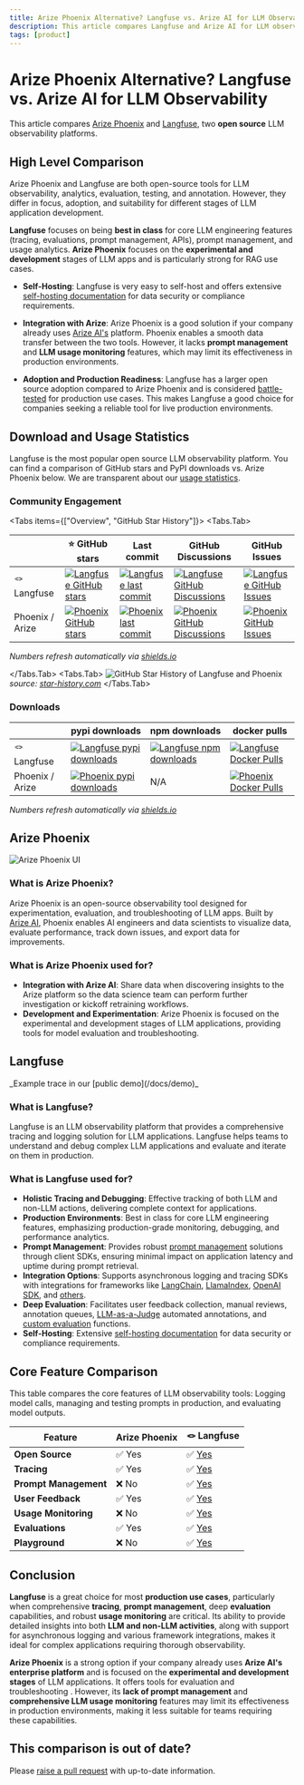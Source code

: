 ```yaml
---
title: Arize Phoenix Alternative? Langfuse vs. Arize AI for LLM Observability
description: This article compares Langfuse and Arize AI for LLM observability, analytics, evaluations, testing, and annotation.
tags: [product]
---
```


# Arize Phoenix Alternative? Langfuse vs. Arize AI for LLM Observability

This article compares [Arize Phoenix](https://docs.arize.com/phoenix) and [Langfuse](/), two **open source** LLM observability platforms.

## High Level Comparison

Arize Phoenix and Langfuse are both open-source tools for LLM observability, analytics, evaluation, testing, and annotation. However, they differ in focus, adoption, and suitability for different stages of LLM application development.

**Langfuse** focuses on being **best in class** for core LLM engineering features (tracing, evaluations, prompt management, APIs), prompt management, and usage analytics. **Arize Phoenix** focuses on the **experimental and development** stages of LLM apps and is particularly strong for RAG use cases.

- **Self-Hosting**: Langfuse is very easy to self-host and offers extensive [self-hosting documentation](/self-hosting) for data security or compliance requirements.

- **Integration with Arize**: Arize Phoenix is a good solution if your company already uses [Arize AI's](https://arize.com) platform. Phoenix enables a smooth data transfer between the two tools. However, it lacks **prompt management** and **LLM usage monitoring** features, which may limit its effectiveness in production environments.

- **Adoption and Production Readiness**: Langfuse has a larger open source adoption compared to Arize Phoenix and is considered [battle-tested](https://www.thoughtworks.com/en-de/radar/platforms/langfuse) for production use cases. This makes Langfuse a good choice for companies seeking a reliable tool for live production environments.

## Download and Usage Statistics

Langfuse is the most popular open source LLM observability platform. You can find a comparison of GitHub stars and PyPI downloads vs. Arize Phoenix below. We are transparent about our [usage statistics](/about).

### Community Engagement

<Tabs items={["Overview", "GitHub Star History"]}>
  <Tabs.Tab>

|                 | ⭐️ GitHub stars                                                                                                                                                                    | Last commit                                                                                                                                                                              | GitHub Discussions                                                                                                                                                                                      | GitHub Issues                                                                                                                                                                                                                       |
| --------------- | ----------------------------------------------------------------------------------------------------------------------------------------------------------------------------------- | ---------------------------------------------------------------------------------------------------------------------------------------------------------------------------------------- | ------------------------------------------------------------------------------------------------------------------------------------------------------------------------------------------------------- | ----------------------------------------------------------------------------------------------------------------------------------------------------------------------------------------------------------------------------------- |
| 🪢 Langfuse     | [![Langfuse GitHub stars](https://img.shields.io/github/stars/langfuse/langfuse?style=for-the-badge&label=%20&labelColor=black&color=orange)](https://github.com/langfuse/langfuse) | [![Langfuse last commit](https://img.shields.io/github/last-commit/langfuse/langfuse?style=for-the-badge&label=%20&labelColor=black&color=orange)](https://github.com/langfuse/langfuse) | [![Langfuse GitHub Discussions](https://img.shields.io/github/discussions/langfuse/langfuse?style=for-the-badge&label=%20&labelColor=black&color=orange)](https://github.com/orgs/langfuse/discussions) | [![Langfuse GitHub Issues](https://img.shields.io/github/issues-pr-closed-raw/langfuse/langfuse?style=for-the-badge&label=%20&labelColor=black&color=orange)](https://github.com/langfuse/langfuse/issues?q=is%3Aissue+is%3Aclosed) |
| Phoenix / Arize | [![Phoenix GitHub stars](https://img.shields.io/github/stars/arize-ai/phoenix?style=for-the-badge&label=%20&labelColor=black&color=grey)](https://github.com/arize-ai/phoenix)      | [![Phoenix last commit](https://img.shields.io/github/last-commit/arize-ai/phoenix?style=for-the-badge&label=%20&labelColor=black&color=grey)](https://github.com/arize-ai/phoenix)      | [![Phoenix GitHub Discussions](https://img.shields.io/github/discussions/arize-ai/phoenix?style=for-the-badge&label=%20&labelColor=black&color=grey)](https://github.com/Arize-ai/phoenix/discussions)  | [![Phoenix GitHub Issues](https://img.shields.io/github/issues-pr-closed-raw/arize-ai/phoenix?style=for-the-badge&label=%20&labelColor=black&color=grey)](https://github.com/arize-ai/phoenix/issues?q=is%3Aissue+is%3Aclosed)      |

_Numbers refresh automatically via [shields.io](https://shields.io)_

  </Tabs.Tab>
  <Tabs.Tab>
    <Frame fullWidth border>
      ![GitHub Star History of Langfuse and Phoenix](/images/blog/faq/phoenix-arize/github-star-history-langfuse-phoenix-arize.png)
    </Frame>
    _source: [star-history.com](https://star-history.com/#langfuse/langfuse&arize-ai/phoenix&Date)_
  </Tabs.Tab>
</Tabs>

### Downloads

|                 | pypi downloads                                                                                                                                                        | npm downloads                                                                                                                                                           | docker pulls                                                                                                                                                                                 |
| --------------- | --------------------------------------------------------------------------------------------------------------------------------------------------------------------- | ----------------------------------------------------------------------------------------------------------------------------------------------------------------------- | -------------------------------------------------------------------------------------------------------------------------------------------------------------------------------------------- |
| 🪢 Langfuse     | [![Langfuse pypi downloads](https://img.shields.io/pypi/dm/langfuse?style=for-the-badge&label=%20&labelColor=black&color=orange)](https://pypi.org/project/langfuse/)  | [![Langfuse npm downloads](https://img.shields.io/npm/dm/langfuse?style=for-the-badge&label=%20&labelColor=black&color=orange)](https://www.npmjs.com/package/langfuse) | [![Langfuse Docker Pulls](https://img.shields.io/docker/pulls/langfuse/langfuse?style=for-the-badge&label=%20&labelColor=black&color=orange)](https://hub.docker.com/r/langfuse/langfuse)    |
| Phoenix / Arize | [![Phoenix pypi downloads](https://img.shields.io/pypi/dm/arize-phoenix?style=for-the-badge&label=%20&labelColor=black&color=grey)](https://pypi.org/project/phoenix) | N/A                                                                                                                                                                     | [![Phoenix Docker Pulls](https://img.shields.io/docker/pulls/arizephoenix/phoenix?style=for-the-badge&label=%20&labelColor=black&color=grey)](https://hub.docker.com/r/arizephoenix/phoenix) |

_Numbers refresh automatically via [shields.io](https://shields.io)_

## Arize Phoenix

![Arize Phoenix UI](/images/blog/faq/phoenix-arize/phoenix-arize-screen.png)

### What is Arize Phoenix?

Arize Phoenix is an open-source observability tool designed for experimentation, evaluation, and troubleshooting of LLM apps. Built by [Arize AI](https://arize.com), Phoenix enables AI engineers and data scientists to visualize data, evaluate performance, track down issues, and export data for improvements.

### What is Arize Phoenix used for?

- **Integration with Arize AI**: Share data when discovering insights to the Arize platform so the data science team can perform further investigation or kickoff retraining workflows.
- **Development and Experimentation**: Arize Phoenix is focused on the experimental and development stages of LLM applications, providing tools for model evaluation and troubleshooting.

## Langfuse

<CloudflareVideo videoId="78696d97787e29fe12508ffac93dc7b5" gifStyle />
_Example trace in our [public demo](/docs/demo)_

### What is Langfuse?

Langfuse is an LLM observability platform that provides a comprehensive tracing and logging solution for LLM applications. Langfuse helps teams to understand and debug complex LLM applications and evaluate and iterate on them in production.

### What is Langfuse used for?

- **Holistic Tracing and Debugging**: Effective tracking of both LLM and non-LLM actions, delivering complete context for applications.
- **Production Environments**: Best in class for core LLM engineering features, emphasizing production-grade monitoring, debugging, and performance analytics.
- **Prompt Management**: Provides robust [prompt management](/docs/prompts/get-started) solutions through client SDKs, ensuring minimal impact on application latency and uptime during prompt retrieval.
- **Integration Options**: Supports asynchronous logging and tracing SDKs with integrations for frameworks like [LangChain](/docs/integrations/langchain/tracing), [LlamaIndex](/docs/integrations/llama-index/get-started), [OpenAI SDK](/docs/integrations/openai/python/get-started), and [others](/docs/integrations/overview).
- **Deep Evaluation**: Facilitates user feedback collection, manual reviews, annotation queues, [LLM-as-a-Judge](/docs/scores/model-based-evals) automated annotations, and [custom evaluation](/docs/scores/overview) functions.
- **Self-Hosting**: Extensive [self-hosting documentation](/self-hosting) for data security or compliance requirements.

## Core Feature Comparison

This table compares the core features of LLM observability tools: Logging model calls, managing and testing prompts in production, and evaluating model outputs.

| **Feature**           | **Arize Phoenix** | **🪢 Langfuse**                                |
| --------------------- | ----------------- | ---------------------------------------------- |
| **Open Source**       | ✅ Yes            | ✅ [Yes](https://github.com/langfuse/langfuse) |
| **Tracing**           | ✅ Yes            | ✅ [Yes](/docs/tracing)                        |
| **Prompt Management** | ❌ No             | ✅ [Yes](/docs/prompts/get-started)            |
| **User Feedback**     | ✅ Yes            | ✅ [Yes](/docs/scores/user-feedback)           |
| **Usage Monitoring**  | ❌ No             | ✅ [Yes](/docs/analytics/overview)             |
| **Evaluations**       | ✅ Yes            | ✅ [Yes](/docs/scores/overview)                |
| **Playground**        | ❌ No             | ✅ [Yes](/docs/playground)                     |

## Conclusion

**Langfuse** is a great choice for most **production use cases**, particularly when comprehensive **tracing**, **prompt management**, deep **evaluation** capabilities, and robust **usage monitoring** are critical. Its ability to provide detailed insights into both **LLM and non-LLM activities**, along with support for asynchronous logging and various framework integrations, makes it ideal for complex applications requiring thorough observability.

**Arize Phoenix** is a strong option if your company already uses **Arize AI's enterprise platform** and is focused on the **experimental and development stages** of LLM applications. It offers tools for evaluation and troubleshooting . However, its **lack of prompt management** and **comprehensive LLM usage monitoring** features may limit its effectiveness in production environments, making it less suitable for teams requiring these capabilities.

## This comparison is out of date?

Please [raise a pull request](https://github.com/langfuse/langfuse-docs/tree/main/pages/faq/all) with up-to-date information.
